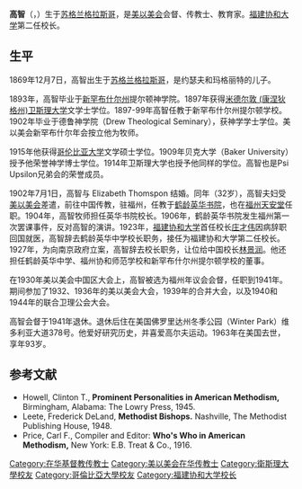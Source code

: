 {{Infobox Person
| name   = 高智
| image     = John Gowdy.jpg
| caption  = [[美以美会|美以美会]]会督
| image_size  = 155px
| birth_date  = {{birth date|1869|12|7}}
| birth_place = [[苏格兰|苏格兰]][[格拉斯哥|格拉斯哥]]
| death_date  = {{death date and age|1963|1|1|1869|12|7}}
| death_place = 美国佛罗里达州冬季公园
}}
{{otheruses|subject=美以美会会督|other=毛泽东秘书|高智 (佳县)}}
'''高智'''（{{lang|en|John W. Gowdy}}，{{bd|1869年|12月7日|1963年||catIdx=G}}）生于[[苏格兰|苏格兰]][[格拉斯哥|格拉斯哥]]，是[[美以美会|美以美会]]会督、传教士、教育家。[[福建协和大学|福建协和大学]]第二任校长。

==生平==
1869年12月7日，高智出生于[[苏格兰|苏格兰]][[格拉斯哥|格拉斯哥]]，是约瑟夫和玛格丽特的儿子。

1893年，高智毕业于[[新罕布什尔州|新罕布什尔州]]提尔顿神学院。1897年获得[[米德尔敦_(康涅狄格州)|米德尔敦 (康涅狄格州)]][[卫斯理大学|卫斯理大学]]文学士学位。1897-99年高智任教于新罕布什尔州提尔顿学校。1902年毕业于德鲁神学院（Drew Theological Seminary），获神学学士学位。美以美会新罕布什尔年会按立他为牧师。

1915年他获得[[哥伦比亚大学|哥伦比亚大学]]文学硕士学位。1909年贝克大学（Baker University）授予他荣誉神学博士学位。1914年卫斯理大学也授予他同样的学位。高智也是Psi Upsilon兄弟会的荣誉成员。

1902年7月1日，高智与 Elizabeth Thomspon 结婚。同年（32岁），高智夫妇受[[美以美会|美以美会]]差遣，前往中国传教，驻福州，任教于[[鹤龄英华书院|鹤龄英华书院]]，也在[[福州天安堂|福州天安堂]]任职。1904年，高智牧师担任英华书院校长。1906年，鹤龄英华书院发生福州第一次罢课事件，反对高智的演讲。1923年，[[福建协和大学|福建协和大学]]首任校长[[庄才伟|庄才伟]]因病辞职回国就医，高智辞去鹤龄英华中学校长职务，接任为福建协和大学第二任校长。1927年，为向南京政府立案，高智辞去校长职务，让位给中国校长[[林景润|林景润]]。他还担任鹤龄英华中学、福州协和师范学校和新罕布什尔州提尔顿学校的董事。

在1930年美以美会中国区大会上，高智被选为福州年议会会督，任职到1941年。期间参加了1932、1936年的美以美会大会，1939年的合并大会，以及1940和1944年的联合卫理公会大会。

高智会督于1941年退休。退休后住在美国佛罗里达州冬季公园（Winter Park）维多利亚大道378号。他爱好研究历史，并喜爱高尔夫运动。1963年在美国去世，享年93岁。

==参考文献==
* Howell, Clinton T., '''Prominent Personalities in American Methodism,''' Birmingham, Alabama:  The Lowry Press, 1945.
* Leete, Frederick DeLand, '''Methodist Bishops.'''  Nashville, The Methodist Publishing House, 1948.
* Price, Carl F., Compiler and Editor:  '''Who's Who in American Methodism,''' New York:  E.B. Treat & Co., 1916.

{{基督教传教士在福州}}

{{DEFAULTSORT:Gowdy, John W.}}
[[Category:在华基督教传教士|Category:在华基督教传教士]]
[[Category:美以美会在华传教士|Category:美以美会在华传教士]]
[[Category:衛斯理大學校友|Category:衛斯理大學校友]]
[[Category:哥倫比亞大學校友|Category:哥倫比亞大學校友]]
[[Category:福建协和大学校长|Category:福建协和大学校长]]